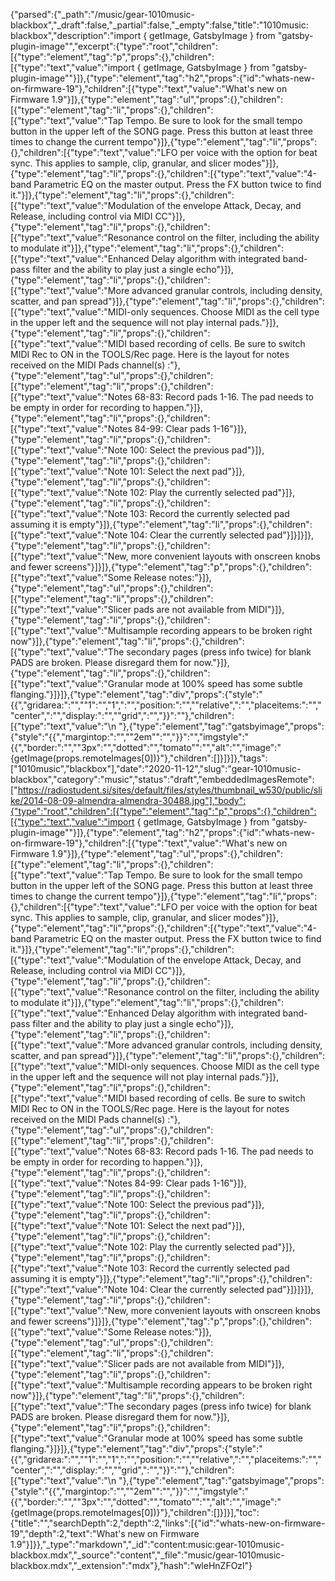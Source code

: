 {"parsed":{"_path":"/music/gear-1010music-blackbox","_draft":false,"_partial":false,"_empty":false,"title":"1010music: blackbox","description":"import { getImage, GatsbyImage } from \"gatsby-plugin-image\"","excerpt":{"type":"root","children":[{"type":"element","tag":"p","props":{},"children":[{"type":"text","value":"import { getImage, GatsbyImage } from \"gatsby-plugin-image\""}]},{"type":"element","tag":"h2","props":{"id":"whats-new-on-firmware-19"},"children":[{"type":"text","value":"What's new on Firmware 1.9"}]},{"type":"element","tag":"ul","props":{},"children":[{"type":"element","tag":"li","props":{},"children":[{"type":"text","value":"Tap Tempo. Be sure to look for the small tempo button in the upper left of the SONG page. Press this button at least three times to change the current tempo"}]},{"type":"element","tag":"li","props":{},"children":[{"type":"text","value":"LFO per voice with the option for beat sync. This applies to sample, clip, granular, and slicer modes"}]},{"type":"element","tag":"li","props":{},"children":[{"type":"text","value":"4-band Parametric EQ on the master output. Press the FX button twice to find it."}]},{"type":"element","tag":"li","props":{},"children":[{"type":"text","value":"Modulation of the envelope Attack, Decay, and Release, including control via MIDI CC"}]},{"type":"element","tag":"li","props":{},"children":[{"type":"text","value":"Resonance control on the filter, including the ability to modulate it"}]},{"type":"element","tag":"li","props":{},"children":[{"type":"text","value":"Enhanced Delay algorithm with integrated band-pass filter and the ability to play just a single echo"}]},{"type":"element","tag":"li","props":{},"children":[{"type":"text","value":"More advanced granular controls, including density, scatter, and pan spread"}]},{"type":"element","tag":"li","props":{},"children":[{"type":"text","value":"MIDI-only sequences. Choose MIDI as the cell type in the upper left and the sequence will not play internal pads."}]},{"type":"element","tag":"li","props":{},"children":[{"type":"text","value":"MIDI based recording of cells. Be sure to switch MIDI Rec to ON in the TOOLS/Rec page. Here is the layout for notes received on the MIDI Pads channel(s) :"},{"type":"element","tag":"ul","props":{},"children":[{"type":"element","tag":"li","props":{},"children":[{"type":"text","value":"Notes 68-83: Record pads 1-16. The pad needs to be empty in order for recording to happen."}]},{"type":"element","tag":"li","props":{},"children":[{"type":"text","value":"Notes 84-99: Clear pads 1-16"}]},{"type":"element","tag":"li","props":{},"children":[{"type":"text","value":"Note 100: Select the previous pad"}]},{"type":"element","tag":"li","props":{},"children":[{"type":"text","value":"Note 101: Select the next pad"}]},{"type":"element","tag":"li","props":{},"children":[{"type":"text","value":"Note 102: Play the currently selected pad"}]},{"type":"element","tag":"li","props":{},"children":[{"type":"text","value":"Note 103: Record the currently selected pad assuming it is empty"}]},{"type":"element","tag":"li","props":{},"children":[{"type":"text","value":"Note 104: Clear the currently selected pad"}]}]}]},{"type":"element","tag":"li","props":{},"children":[{"type":"text","value":"New, more convenient layouts with onscreen knobs and fewer screens"}]}]},{"type":"element","tag":"p","props":{},"children":[{"type":"text","value":"Some Release notes:"}]},{"type":"element","tag":"ul","props":{},"children":[{"type":"element","tag":"li","props":{},"children":[{"type":"text","value":"Slicer pads are not available from MIDI"}]},{"type":"element","tag":"li","props":{},"children":[{"type":"text","value":"Multisample recording appears to be broken right now"}]},{"type":"element","tag":"li","props":{},"children":[{"type":"text","value":"The secondary pages (press info twice) for blank PADS are broken. Please disregard them for now."}]},{"type":"element","tag":"li","props":{},"children":[{"type":"text","value":"Granular mode at 100% speed has some subtle flanging."}]}]},{"type":"element","tag":"div","props":{"style":"{{","gridarea:":"","\"1":"","1\",":"","position:":"","\"relative\",":"","placeitems:":"","\"center\",":"","display:":"","\"grid\",":"","}}":""},"children":[{"type":"text","value":"\n  "},{"type":"element","tag":"gatsbyimage","props":{"style":"{{","margintop:":"","\"2em\"":"","}}":"","imgstyle":"{{","border:":"","\"3px":"","dotted":"","tomato\"":"","alt":"","image":"{getImage(props.remoteImages[0])}"},"children":[]}]}]},"tags":["1010music","blackbox"],"date":"2020-11-12","slug":"gear-1010music-blackbox","category":"music","status":"draft","embeddedImagesRemote":["https://radiostudent.si/sites/default/files/styles/thumbnail_w530/public/slike/2014-08-09-almendra-almendra-30488.jpg"],"body":{"type":"root","children":[{"type":"element","tag":"p","props":{},"children":[{"type":"text","value":"import { getImage, GatsbyImage } from \"gatsby-plugin-image\""}]},{"type":"element","tag":"h2","props":{"id":"whats-new-on-firmware-19"},"children":[{"type":"text","value":"What's new on Firmware 1.9"}]},{"type":"element","tag":"ul","props":{},"children":[{"type":"element","tag":"li","props":{},"children":[{"type":"text","value":"Tap Tempo. Be sure to look for the small tempo button in the upper left of the SONG page. Press this button at least three times to change the current tempo"}]},{"type":"element","tag":"li","props":{},"children":[{"type":"text","value":"LFO per voice with the option for beat sync. This applies to sample, clip, granular, and slicer modes"}]},{"type":"element","tag":"li","props":{},"children":[{"type":"text","value":"4-band Parametric EQ on the master output. Press the FX button twice to find it."}]},{"type":"element","tag":"li","props":{},"children":[{"type":"text","value":"Modulation of the envelope Attack, Decay, and Release, including control via MIDI CC"}]},{"type":"element","tag":"li","props":{},"children":[{"type":"text","value":"Resonance control on the filter, including the ability to modulate it"}]},{"type":"element","tag":"li","props":{},"children":[{"type":"text","value":"Enhanced Delay algorithm with integrated band-pass filter and the ability to play just a single echo"}]},{"type":"element","tag":"li","props":{},"children":[{"type":"text","value":"More advanced granular controls, including density, scatter, and pan spread"}]},{"type":"element","tag":"li","props":{},"children":[{"type":"text","value":"MIDI-only sequences. Choose MIDI as the cell type in the upper left and the sequence will not play internal pads."}]},{"type":"element","tag":"li","props":{},"children":[{"type":"text","value":"MIDI based recording of cells. Be sure to switch MIDI Rec to ON in the TOOLS/Rec page. Here is the layout for notes received on the MIDI Pads channel(s) :"},{"type":"element","tag":"ul","props":{},"children":[{"type":"element","tag":"li","props":{},"children":[{"type":"text","value":"Notes 68-83: Record pads 1-16. The pad needs to be empty in order for recording to happen."}]},{"type":"element","tag":"li","props":{},"children":[{"type":"text","value":"Notes 84-99: Clear pads 1-16"}]},{"type":"element","tag":"li","props":{},"children":[{"type":"text","value":"Note 100: Select the previous pad"}]},{"type":"element","tag":"li","props":{},"children":[{"type":"text","value":"Note 101: Select the next pad"}]},{"type":"element","tag":"li","props":{},"children":[{"type":"text","value":"Note 102: Play the currently selected pad"}]},{"type":"element","tag":"li","props":{},"children":[{"type":"text","value":"Note 103: Record the currently selected pad assuming it is empty"}]},{"type":"element","tag":"li","props":{},"children":[{"type":"text","value":"Note 104: Clear the currently selected pad"}]}]}]},{"type":"element","tag":"li","props":{},"children":[{"type":"text","value":"New, more convenient layouts with onscreen knobs and fewer screens"}]}]},{"type":"element","tag":"p","props":{},"children":[{"type":"text","value":"Some Release notes:"}]},{"type":"element","tag":"ul","props":{},"children":[{"type":"element","tag":"li","props":{},"children":[{"type":"text","value":"Slicer pads are not available from MIDI"}]},{"type":"element","tag":"li","props":{},"children":[{"type":"text","value":"Multisample recording appears to be broken right now"}]},{"type":"element","tag":"li","props":{},"children":[{"type":"text","value":"The secondary pages (press info twice) for blank PADS are broken. Please disregard them for now."}]},{"type":"element","tag":"li","props":{},"children":[{"type":"text","value":"Granular mode at 100% speed has some subtle flanging."}]}]},{"type":"element","tag":"div","props":{"style":"{{","gridarea:":"","\"1":"","1\",":"","position:":"","\"relative\",":"","placeitems:":"","\"center\",":"","display:":"","\"grid\",":"","}}":""},"children":[{"type":"text","value":"\n  "},{"type":"element","tag":"gatsbyimage","props":{"style":"{{","margintop:":"","\"2em\"":"","}}":"","imgstyle":"{{","border:":"","\"3px":"","dotted":"","tomato\"":"","alt":"","image":"{getImage(props.remoteImages[0])}"},"children":[]}]}],"toc":{"title":"","searchDepth":2,"depth":2,"links":[{"id":"whats-new-on-firmware-19","depth":2,"text":"What's new on Firmware 1.9"}]}},"_type":"markdown","_id":"content:music:gear-1010music-blackbox.mdx","_source":"content","_file":"music/gear-1010music-blackbox.mdx","_extension":"mdx"},"hash":"wleHnZFOzl"}